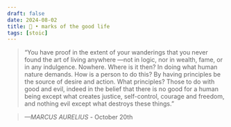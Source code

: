 ```yaml
---
draft: false 
date: 2024-08-02
title: 🗿 • marks of the good life
tags: [stoic]
---
```


>  “You have proof in the extent of your wanderings that you never found the art of living anywhere —not in logic, nor in wealth, fame, or in any indulgence. Nowhere. Where is it then? In doing what human nature demands. How is a person to do this? By having principles be the source of desire and action. What principles? Those to do with good and evil, indeed in the belief that there is no good for a human being except what creates justice, self-control, courage and freedom, and nothing evil except what destroys these things.”

> *—MARCUS AURELIUS* - October 20th